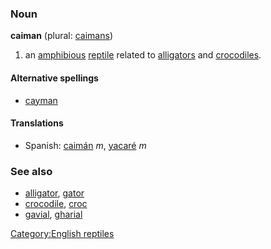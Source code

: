 ===Noun===
'''caiman''' (plural: [[caimans]])

#an [[amphibious]] [[reptile]] related to [[alligator]]s and [[crocodile]]s.

====Alternative spellings====
*[[cayman]]

====Translations====
*Spanish: [[caimán]] ''m'', [[yacaré]] ''m''

===See also===
*[[alligator]], [[gator]]
*[[crocodile]], [[croc]]
*[[gavial]], [[gharial]]

[[Category:English reptiles]]